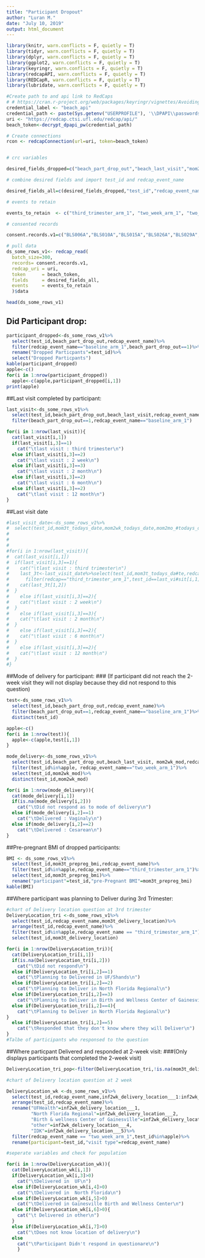 ```yaml
---
title: "Participant Dropout"
author: "Luran M."
date: "July 10, 2019"
output: html_document
---
```


```r

library(knitr, warn.conflicts = F, quietly = T)
library(tidyr, warn.conflicts = F, quietly = T)
library(dplyr, warn.conflicts = F, quietly = T)
library(ggplot2, warn.conflicts = F, quietly = T)
library(keyringr, warn.conflicts = F, quietly = T)
library(redcapAPI, warn.conflicts = F, quietly = T)
library(REDCapR, warn.conflicts = F, quietly = T)
library(lubridate, warn.conflicts = F, quietly = T)

#Create path to and api link to RedCaps
# # https://cran.r-project.org/web/packages/keyringr/vignettes/Avoiding_plain_text_passwords_in_R_with_keyringr.html
credential_label <- "beach_api"
credential_path <- paste(Sys.getenv("USERPROFILE"), '\\DPAPI\\passwords\\', Sys.info()["nodename"], '\\', credential_label, '.txt', sep="")
uri <- "https://redcap.ctsi.ufl.edu/redcap/api/"
beach_token<-decrypt_dpapi_pw(credential_path)

# Create connections
rcon <- redcapConnection(url=uri, token=beach_token)


# crc variables

desired_fields_dropped=c("beach_part_drop_out","beach_last_visit","mom2wk_mod","mom3t_prepreg_bmi","mom3t_delivery_location","inf2wk_delivery_location","mom3t_todays_date","mom2wk_todays_date","mom2mo_todays_date")

# combine desired fields and import test_id and redcap_event_name

desired_fields_all=c(desired_fields_dropped,"test_id","redcap_event_name")

# events to retain

events_to_retain  <- c("third_trimester_arm_1", "two_week_arm_1", "two_month_arm_1","baseline_arm_1")

# consented records

consent.records.v1=c("BLS006A","BLS010A","BLS015A","BLS026A","BLS029A","BLS037A","BLS039A","BLS050A","BLS054A","BLS001A")

# pull data
ds_some_rows_v1<- redcap_read(
  batch_size=300,
  records= consent.records.v1,
  redcap_uri = uri, 
  token      = beach_token, 
  fields     = desired_fields_all,
  events     = events_to_retain
  )$data

head(ds_some_rows_v1)
```

## Did Participant drop:
```r
participant_dropped<-ds_some_rows_v1%>%
  select(test_id,beach_part_drop_out,redcap_event_name)%>%
  filter(redcap_event_name=="baseline_arm_1",beach_part_drop_out==1)%>%
  rename("Dropped Particpants"=test_id)%>%
  select("Dropped Particpants")
kable(participant_dropped)
apple<-c()
for(i in 1:nrow(participant_dropped))
  apple<-c(apple,participant_dropped[i,1])
print(apple)
```

##Last visit completed by participant:
```r
last_visit<-ds_some_rows_v1%>%
  select(test_id,beach_part_drop_out,beach_last_visit,redcap_event_name)%>%
  filter(beach_part_drop_out==1,redcap_event_name=="baseline_arm_1")

for(i in 1:nrow(last_visit)){
  cat(last_visit[i,1])
  if(last_visit[i,3]==1)
    cat("\tlast visit : third trimester\n")
  else if(last_visit[i,3]==2)
    cat("\tlast visit : 2 week\n")
  else if(last_visit[i,3]==3)
    cat("\tlast visit : 2 month\n")
  else if(last_visit[i,3]==2)
    cat("\tlast visit : 6 month\n")
  else if(last_visit[i,3]==2)
    cat("\tlast visit : 12 month\n")
}

```

##Last visit date
```r
#last_visit_date<-ds_some_rows_v1%>%
#  select(test_id,mom3t_todays_date,mom2wk_todays_date,mom2mo_#todays_date,redcap_event_name)
#  
#
#
#for(i in 1:nrow(last_visit)){
#  cat(last_visit[i,1])
#  if(last_visit[i,3]==1){
#    cat("\tlast visit : third trimester\n")
#    last_3t<-last_visit_date%>%select(test_id,mom3t_todays_da#te,redcap_event_name)%>%
#      filter(redcap=="third_trimester_arm_1",test_id==last_vi#sit[i,1])
#    cat(last_3t[1,2])
#  }
#    else if(last_visit[i,3]==2){
#    cat("\tlast visit : 2 week\n")
#  }
#    else if(last_visit[i,3]==3){
#    cat("\tlast visit : 2 month\n")
#  }
#    else if(last_visit[i,3]==2){
#    cat("\tlast visit : 6 month\n")
#  }
#    else if(last_visit[i,3]==2){
#    cat("\tlast visit : 12 month\n")
#  }
#}

```
##Mode of delivery for participant:
###  (If participant did not reach the 2-week visit they will not display because they did not respond to this question)

```r
test<-ds_some_rows_v1%>%
  select(test_id,beach_part_drop_out,redcap_event_name)%>%
  filter(beach_part_drop_out==1,redcap_event_name=="baseline_arm_1")%>%
  distinct(test_id)

apple<-c()
for(i in 1:nrow(test)){
  apple<-c(apple,test[i,1])
}

mode_delivery<-ds_some_rows_v1%>%
  select(test_id,beach_part_drop_out,beach_last_visit, mom2wk_mod,redcap_event_name)%>%
  filter(test_id%in%apple, redcap_event_name=="two_week_arm_1")%>%
  select(test_id,mom2wk_mod)%>%
  distinct(test_id,mom2wk_mod)

for(i in 1:nrow(mode_delivery)){
  cat(mode_delivery[i,1])
  if(is.na(mode_delivery[i,2]))
    cat("\tDid not respond as to mode of delivery\n")
  else if(mode_delivery[i,2]==1)
    cat("\tDelivered : Vaginaly\n")
  else if(mode_delivery[i,2]==2)
    cat("\tDelivered : Cesarean\n")
}

```

##Pre-pregnant BMI of dropped participants:
```r
BMI <- ds_some_rows_v1%>%
  select(test_id,mom3t_prepreg_bmi,redcap_event_name)%>%
  filter(test_id%in%apple,redcap_event_name=="third_trimester_arm_1")%>%
  select(test_id,mom3t_prepreg_bmi)%>%
  rename("participant"=test_id,"pre-Pregnant BMI"=mom3t_prepreg_bmi)
kable(BMI)

```

##Where participant was planning to Deliver during 3rd Trimester:

```r

#chart of Delivery location question at 3rd trimester   
DeliveryLocation_tri <-ds_some_rows_v1%>%
  select(test_id,redcap_event_name,mom3t_delivery_location)%>%
  arrange(test_id,redcap_event_name)%>%
  filter(test_id%in%apple,redcap_event_name == "third_trimester_arm_1")%>%
  select(test_id,mom3t_delivery_location)

for(i in 1:nrow(DeliveryLocation_tri)){
  cat(DeliveryLocation_tri[i,1])
  if(is.na(DeliveryLocation_tri[i,2]))
    cat("\tDid not respond\n")
  else if(DeliveryLocation_tri[i,2]==1)
    cat("\tPlanning to Delivered in UF/Shands\n")
  else if(DeliveryLocation_tri[i,2]==2)
    cat("\tPlanning to Deliver in North Florida Regional\n")
  else if(DeliveryLocation_tri[i,2]==3)
    cat("\tPlanning to Deliver in Birth and Wellness Center of Gainesville\n")
  else if(DeliveryLocation_tri[i,2]==4){
    cat("\tPlanning to Deliver in North Florida Regional\n")
}
  else if(DeliveryLocation_tri[i,2]==5)
    cat("\tResponded that they don't know where they will Deliver\n")
}
#Talbe of participants who responsed to the question
```

##Where particpant Delivered and responded at 2-week visit:
###(Only displays participants that completed the 2-week visit)
```r
DeliveryLocation_tri_pop<-filter(DeliveryLocation_tri,!is.na(mom3t_delivery_location))

#chart of Delivery location question at 2 week

DeliveryLocation_wk <-ds_some_rows_v1%>%
  select(test_id,redcap_event_name,inf2wk_delivery_location___1:inf2wk_delivery_location___5,beach_part_drop_out)%>%
  arrange(test_id,redcap_event_name)%>%
  rename("UFHealth"=inf2wk_delivery_location___1,
         "North Florida Regional"=inf2wk_delivery_location___2,
         "Birth & wellness Center of Gainesville"=inf2wk_delivery_location___3,
         "other"=inf2wk_delivery_location___4,
         "IDK"=inf2wk_delivery_location___5)%>%
  filter(redcap_event_name == "two_week_arm_1",test_id%in%apple)%>%
  rename(participant=test_id,"visit type"=redcap_event_name)

#seperate variables and check for population 

for(i in 1:nrow(DeliveryLocation_wk)){
  cat(DeliveryLocation_wk[i,1])
  if(DeliveryLocation_wk[i,3]>0)
    cat("\tDelivered in  UF\n")  
  else if(DeliveryLocation_wk[i,4]>0)
    cat("\tDelivered in  North Florida\n")  
  else if(DeliveryLocation_wk[i,5]>0)
    cat("\tDelivered in Gainesville Birth and Wellness Center\n")  
  else if(DeliveryLocation_wk[i,6]>0){
    cat("\t Delivered in other\n")
  }
  else if(DeliveryLocation_wk[i,7]>0)
    cat("\tDoes not know location of delivery\n")  
  else
    cat("\tParticipant Didn't respond in questionare\n")    
    }
```

